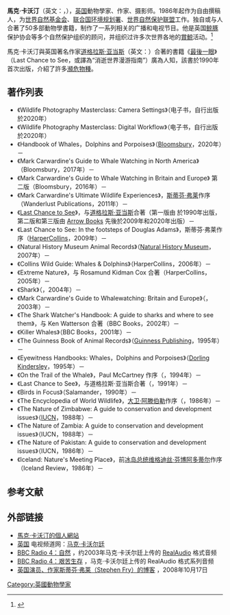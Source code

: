 {{NoteTA
|T=zh-cn:马克·卡沃尔廷; zh-hk:馬克·卡沃汀;
|1=zh-cn:马克·卡沃尔廷; zh-hk:馬克·卡沃汀;
|2=zh-hans:斯蒂芬·弗莱; zh-hant:史提芬·費亞; zh-tw:史蒂芬·佛萊;
|3=zh-cn:大卫·阿滕伯勒; zh-hk:大衛·愛登堡; zh-tw:大衛·艾登堡;
|4=zh-cn:音频; zh-hk:音頻; zh-tw:音訊;
|5=zh-cn:博客; zh-hk:網誌; zh-tw:部落格; zh-sg:部落格;
}}
{{Infobox person
| name        = 馬克·卡沃汀<br>Mark Carwardine
| image       = Mark on Baffin Island.jpg
| caption     = 2013年6月攝於[[加拿大|加拿大]][[巴芬島|巴芬島]]
| image_size  = 270px
| birth_name  =
| birth_date  = {{Birth date and age|1959|3|9}}
| birth_place =
| death_date  =
| death_place =
| nationality = {{UK}}
| occupation  = 环保主义者，动物学家，演讲者，摄影师，作家
| title       =
| website     = [http://www.markcarwardine.com/ www.markcarwardine.com]
}}

'''馬克·卡沃汀'''（英文：{{lang|en|Mark Carwardine}}，{{bd|1959年|3月9日}}），[[英国|英国]]動物學家、作家、摄影师。1986年起作为自由撰稿人，为[[世界自然基金会|世界自然基金会]]、[[联合国环境规划署|联合国环境规划署]]、[[世界自然保护联盟|世界自然保护联盟]]工作。独自或与人合著了50多部動物學書籍，制作了一系列相关的广播和电视节目。他是英国[[鯨豚類|鲸豚]]保护协会等多个自然保护组织的顾问，并组织过许多次世界各地的[[賞鯨|賞鯨]]活动。<ref>{{cite book |author=卡沃尔廷 |others=卡姆, 绘图 |title=鲸与海豚: 自然珍藏图鉴丛书 |publisher=中国友谊出版公司 |location=[[北京|北京]] |year=2007 |isbn=978-7-5057-1522-6}}{{zh-cn}}</ref>

馬克·卡沃汀與英国著名作家[[道格拉斯·亚当斯|道格拉斯·亚当斯]]（英文：{{lang|en|Douglas Adams}}）合著的書籍《[[最後一眼|最後一眼]]》（Last Chance to See，或譯為“消逝世界漫游指南”）廣為人知，該書於1990年首次出版，介紹了許多[[瀕危物種|瀕危物種]]。

==著作列表==
*《Wildlife Photography Masterclass: Camera Settings》（电子书，自行出版於2020年）
*《Wildlife Photography Masterclass: Digital Workflow》（电子书，自行出版於2020年）
*《Handbook of Whales，Dolphins and Porpoises》（[[布鲁姆斯伯里出版社|Bloomsbury]]，2020年）－{{ISBN|978-1-4729-0814-8}}
*《Mark Carwardine's Guide to Whale Watching in North America》（Bloomsbury，2017年）－{{ISBN|978-1-4729-3069-9}}
*《Mark Carwardine's Guide to Whale Watching in Britain and Europe》 第二版（Bloomsbury，2016年）－{{ISBN|978-1-4729-1015-8}}
*《Mark Carwardine's Ultimate Wildlife Experiences》，[[斯蒂芬·弗莱|斯蒂芬·弗莱]]作序（Wanderlust Publications，2011年）－{{ISBN|978-0-9540926-6-5}}
*《[[最後一眼|Last Chance to See]]》，与[[道格拉斯·亚当斯|道格拉斯·亚当斯]]合著（第一版由 {{le|海尼曼出版社|Heinemann (publisher)|William Heinemann}} 於1990年出版，第二版和第三版由 [[兰登书屋|Arrow Books]] 先後於2009年和2020年出版）－{{ISBN|978-0-09-953679-6}}
*《Last Chance to See: In the footsteps of Douglas Adams》，斯蒂芬·弗莱作序（[[HarperCollins|HarperCollins]]，2009年）－{{ISBN|978-0-00-729072-7}}
*《Natural History Museum Animal Records》（[[自然史博物馆_(伦敦)|Natural History Museum]]，2007年）－{{ISBN|978-0-565-09223-8}}
*《Collins Wild Guide: Whales & Dolphins》（HarperCollins，2006年）－{{ISBN|0-00-720547-3}}
*《Extreme Nature》，与 Rosamund Kidman Cox 合著（HarperCollins，2005年）－{{ISBN|978-0-00-724648-9}}
*《Shark》（{{le|BBC图书|BBC Books|BBC Books}}，2004年）－{{ISBN|0-563-48723-2}}
*《Mark Carwardine's Guide to Whalewatching: Britain and Europe》（{{le|新荷兰出版社|New Holland Publishers|New Holland Publishers}}，2003年）－{{ISBN|1-84330-059-1}}
*《The Shark Watcher's Handbook: A guide to sharks and where to see them》，与 Ken Watterson 合著（BBC Books，2002年）－{{ISBN|0-563-53794-9}}
*《Killer Whales》（BBC Books，2001年）－{{ISBN|0-563-53407-9}}
*《The Guinness Book of Animal Records》（[[吉尼斯世界纪录|Guinness Publishing]]，1995年）－{{ISBN|0-85112-658-8}}
*《Eyewitness Handbooks: Whales，Dolphins and Porpoises》（[[多林金德斯利|Dorling Kindersley]]，1995年）－{{ISBN|0-7513-1030-1}}
*《On the Trail of the Whale》，Paul McCartney 作序（{{le|桑德贝出版社|Thunder Bay Press|Thunder Bay Publishing Co}}，1994年）－{{ISBN|1-899074-00-7}}
*《Last Chance to See》，与道格拉斯·亚当斯合著（{{le|Pan Books}}，1991年）－{{ISBN|0-330-32002-5}}
*《Birds in Focus》（Salamander，1990年）－{{ISBN|0-86101-544-4}}
*《The Encyclopedia of World Wildlife》，[[大卫·阿滕伯勒|大卫·阿滕伯勒]]作序（{{le|拉加代尔出版社|Lagardère Publishing|Octopus Publishing}}，1986年）－{{ISBN|0-7064-2437-9}}
*《The Nature of Zimbabwe: A guide to conservation and development issues》（[[IUCN|IUCN]]，1988年）－{{ISBN|2-88032-933-7}}
*《The Nature of Zambia: A guide to conservation and development issues》（IUCN，1988年）－{{ISBN|2-88032-403-3}}
*《The Nature of Pakistan: A guide to conservation and development issues》（IUCN，1986年）－{{ISBN|2-88032-404-1}}
*《Iceland: Nature's Meeting Place》，前[[冰岛总统|冰岛总统]][[维格迪丝·芬博阿多蒂尔|维格迪丝·芬博阿多蒂尔]]作序（Iceland Review，1986年）－{{ISBN|0-948192-02-X}}

==参考文献==
{{Reflist}}

==外部链接==
{{Commons category|Mark Carwardine}}
* [http://www.markcarwardine.com/ 馬克·卡沃汀的個人網站] {{Wayback|url=http://www.markcarwardine.com/ |date=20210225022855 }}
* [[英国|英国]] {{le|Eden (电视频道)|Eden (TV channel)|Eden}} 电视频道网：[http://eden.uktv.co.uk/people/mark-carwardine/ 马克·卡沃尔廷] {{Wayback|url=http://eden.uktv.co.uk/people/mark-carwardine/ |date=20210118231728 }}
* [https://www.bbc.co.uk/radio4/science/nature.shtml BBC Radio 4：自然] {{Wayback|url=https://www.bbc.co.uk/radio4/science/nature.shtml |date=20180418111334 }}，约2003年马克·卡沃尔廷上传的 [[RealAudio|RealAudio]] 格式音频
* [https://www.bbc.co.uk/radio4/science/toughlives.shtml BBC Radio 4：艰苦生存] {{Wayback|url=https://www.bbc.co.uk/radio4/science/toughlives.shtml |date=20210217113859 }}，马克·卡沃尔廷上传的 RealAudio 格式系列音频
* [http://www.stephenfry.com/blog/?p=61 英国演员、作家斯蒂芬·弗莱（Stephen Fry）的博客] {{Wayback|url=http://www.stephenfry.com/blog/?p=61 |date=20081107033145 }}，2008年10月17日

{{Authority control}}

[[Category:英國動物學家|Category:英國動物學家]]